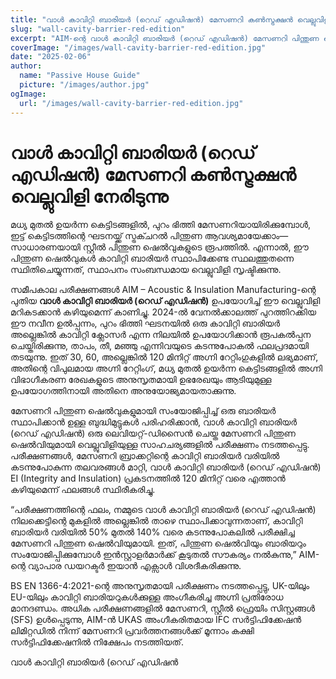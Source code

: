 ```yaml
---
title: "വാൾ കാവിറ്റി ബാരിയർ (റെഡ് എഡിഷൻ) മേസണറി കൺസ്ട്രക്ഷൻ വെല്ലുവിളി നേരിടുന്നു"
slug: "wall-cavity-barrier-red-edition"
excerpt: "AIM-ന്റെ വാൾ കാവിറ്റി ബാരിയർ (റെഡ് എഡിഷൻ) മേസണറി പിന്തുണ ഷെൽവുകളുമായി സംയോജിപ്പിച്ച് സ്ഥാപനം സംബന്ധമായ വെല്ലുവിളികളെ മറികടക്കുന്നു, ശക്തമായ അഗ്നി സംരക്ഷണം ഉറപ്പാക്കുന്നു."
coverImage: "/images/wall-cavity-barrier-red-edition.jpg"
date: "2025-02-06"
author:
  name: "Passive House Guide"
  picture: "/images/author.jpg"
ogImage:
  url: "/images/wall-cavity-barrier-red-edition.jpg"
---
```


# വാൾ കാവിറ്റി ബാരിയർ (റെഡ് എഡിഷൻ) മേസണറി കൺസ്ട്രക്ഷൻ വെല്ലുവിളി നേരിടുന്നു

മധ്യ മുതൽ ഉയർന്ന കെട്ടിടങ്ങളിൽ, പുറം ഭിത്തി മേസണറിയായിരിക്കുമ്പോൾ, ഇട്ട് കെട്ടിടത്തിന്റെ ഘടനയ്ക്ക് സ്ട്രക്ചറൽ പിന്തുണ ആവശ്യമായേക്കാം—സാധാരണയായി സ്റ്റീൽ പിന്തുണ ഷെൽവുകളുടെ രൂപത്തിൽ. എന്നാൽ, ഈ പിന്തുണ ഷെൽവുകൾ കാവിറ്റി ബാരിയർ സ്ഥാപിക്കേണ്ട സ്ഥലത്തുതന്നെ സ്ഥിതിചെയ്യുന്നത്, സ്ഥാപനം സംബന്ധമായ വെല്ലുവിളി സൃഷ്ടിക്കുന്നു.

സമീപകാല പരീക്ഷണങ്ങൾ AIM – Acoustic & Insulation Manufacturing-ന്റെ പുതിയ **വാൾ കാവിറ്റി ബാരിയർ (റെഡ് എഡിഷൻ)** ഉപയോഗിച്ച് ഈ വെല്ലുവിളി മറികടക്കാൻ കഴിയുമെന്ന് കാണിച്ചു. 2024-ൽ വേനൽക്കാലത്ത് പുറത്തിറക്കിയ ഈ നവീന ഉൽപ്പന്നം, പുറം ഭിത്തി ഘടനയിൽ ഒരു കാവിറ്റി ബാരിയർ അല്ലെങ്കിൽ കാവിറ്റി ക്ലോസർ എന്ന നിലയിൽ ഉപയോഗിക്കാൻ രൂപകൽപ്പന ചെയ്തിരിക്കുന്നു, താപം, തീ, മഞ്ഞു എന്നിവയുടെ കടന്നുപോകൽ ഫലപ്രദമായി തടയുന്നു. ഇത് 30, 60, അല്ലെങ്കിൽ 120 മിനിറ്റ് അഗ്നി റേറ്റിംഗുകളിൽ ലഭ്യമാണ്, അതിന്റെ വിപുലമായ അഗ്നി റേറ്റിംഗ്, മധ്യ മുതൽ ഉയർന്ന കെട്ടിടങ്ങളിൽ അഗ്നി വിഭാഗീകരണ രേഖകളുടെ അനുസൃതമായി ഉഭരേഖയും ആടിയുമുള്ള ഉപയോഗത്തിനായി അതിനെ അനുയോജ്യമായതാക്കുന്നു.

മേസണറി പിന്തുണ ഷെൽവുകളുമായി സംയോജിപ്പിച്ച് ഒരു ബാരിയർ സ്ഥാപിക്കാൻ ഉള്ള ബുദ്ധിമുട്ടുകൾ പരിഹരിക്കാൻ, വാൾ കാവിറ്റി ബാരിയർ (റെഡ് എഡിഷൻ) ഒരു ലെവിയറ്റ്-ഡിസൈൻ ചെയ്ത മേസണറി പിന്തുണ ഷെൽവിയുമായി വെല്ലുവിളിയുള്ള സാഹചര്യങ്ങളിൽ പരീക്ഷണം നടത്തപ്പെട്ടു. പരീക്ഷണങ്ങൾ, മേസണറി ബ്രാക്കറ്റിന്റെ കാവിറ്റി ബാരിയർ വരിയിൽ കടന്നുപോകുന്ന തലവരങ്ങൾ മാറ്റി, വാൾ കാവിറ്റി ബാരിയർ (റെഡ് എഡിഷൻ) EI (Integrity and Insulation) പ്രകടനത്തിൽ 120 മിനിറ്റ് വരെ എത്താൻ കഴിയുമെന്ന് ഫലങ്ങൾ സ്ഥിരീകരിച്ചു.

“പരീക്ഷണത്തിന്റെ ഫലം, നമ്മുടെ വാൾ കാവിറ്റി ബാരിയർ (റെഡ് എഡിഷൻ) നിലക്കെട്ടിന്റെ മുകളിൽ അല്ലെങ്കിൽ താഴെ സ്ഥാപിക്കാവുന്നതാണ്, കാവിറ്റി ബാരിയർ വരിയിൽ 50% മുതൽ 140% വരെ കടന്നുപോകലിൽ പരീക്ഷിച്ച മേസണറി പിന്തുണ ഷെൽവിയുമായി. ഇത്, പിന്തുണ ഷെൽവിയും ബാരിയറും സംയോജിപ്പിക്കുമ്പോൾ ഇൻസ്റ്റാളർമാർക്ക് കൂടുതൽ സൗകര്യം നൽകുന്നു,” AIM-ന്റെ വ്യാപാര ഡയറക്ടർ ഇയാൻ എക്സാൾ വിശദീകരിക്കുന്നു.

BS EN 1366-4:2021-ന്റെ അനുസൃതമായി പരീക്ഷണം നടത്തപ്പെട്ടു, UK-യിലും EU-യിലും കാവിറ്റി ബാരിയറുകൾക്കുള്ള അംഗീകരിച്ച അഗ്നി പ്രതിരോധ മാനദണ്ഡം. അധിക പരീക്ഷണങ്ങളിൽ മേസണറി, സ്റ്റീൽ ഫ്രെയിം സിസ്റ്റങ്ങൾ (SFS) ഉൾപ്പെടുന്നു, AIM-ൻ UKAS അംഗീകരിതമായ IFC സർട്ടിഫിക്കേഷൻ ലിമിറ്റഡിൽ നിന്ന് മേസണറി പ്രവർത്തനങ്ങൾക്ക് മൂന്നാം കക്ഷി സർട്ടിഫിക്കേഷനിൽ നിക്ഷേപം നടത്തിയത്.

വാൾ കാവിറ്റി ബാരിയർ (റെഡ് എഡിഷൻ